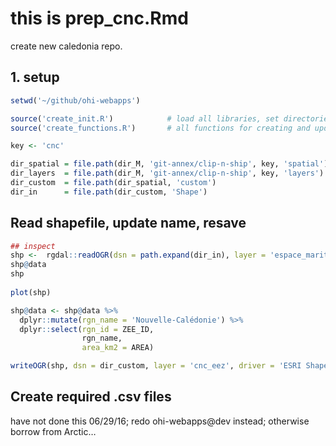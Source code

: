 # this is prep_cnc.Rmd
create new caledonia repo. 

## 1. setup

```r
setwd('~/github/ohi-webapps')

source('create_init.R')            # load all libraries, set directories relevant to all keys
source('create_functions.R')       # all functions for creating and updating repos and webapps

key <- 'cnc'

dir_spatial = file.path(dir_M, 'git-annex/clip-n-ship', key, 'spatial') 
dir_layers  = file.path(dir_M, 'git-annex/clip-n-ship', key, 'layers') 
dir_custom  = file.path(dir_spatial, 'custom') 
dir_in      = file.path(dir_custom, 'Shape') 

```

## Read shapefile, update name, resave

```r

## inspect
shp <-  rgdal::readOGR(dsn = path.expand(dir_in), layer = 'espace_maritime_NC')
shp@data
shp
  
plot(shp)

shp@data <- shp@data %>%
  dplyr::mutate(rgn_name = 'Nouvelle-Calédonie') %>%
  dplyr::select(rgn_id = ZEE_ID, 
                rgn_name, 
                area_km2 = AREA)

writeOGR(shp, dsn = dir_custom, layer = 'cnc_eez', driver = 'ESRI Shapefile', overwrite=TRUE) 

```

## Create required .csv files

have not done this 06/29/16; redo ohi-webapps@dev instead; otherwise borrow from Arctic...

